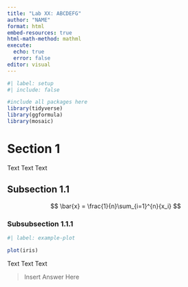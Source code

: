 ```yaml
---
title: "Lab XX: ABCDEFG"
author: "NAME"
format: html
embed-resources: true
html-math-method: mathml
execute:
  echo: true
  error: false
editor: visual
---
```


```r
#| label: setup
#| include: false

#include all packages here
library(tidyverse)
library(ggformula)
library(mosaic)
```

# Section 1

Text Text Text

## Subsection 1.1

$$
\bar{x} = \frac{1}{n}\sum_{i=1}^{n}{x_i}
$$

### Subsubsection 1.1.1

```r
#| label: example-plot

plot(iris)
```

Text Text Text

> Insert Answer Here
